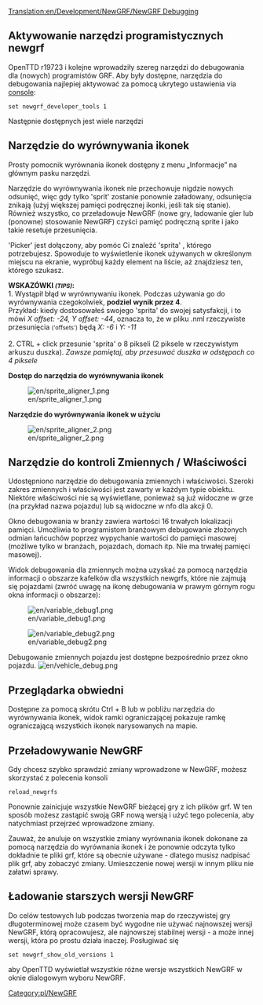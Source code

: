 [[Translation:en/Development/NewGRF/NewGRF Debugging]]
<!--{{Table of contents}}-->{{pl/Spis treści}}

<!--{{Feature|1.1}}-->{{pl/zgodne Wersje|1.1}}

== Aktywowanie narzędzi programistycznych newgrf ==
OpenTTD r19723 i kolejne wprowadziły szereg narzędzi do debugowania dla (nowych) programistów GRF. Aby były dostępne, narzędzia do debugowania najlepiej aktywować za pomocą ukrytego ustawienia via [[pl/Manual/Konsola|console]]:
<pre>
set newgrf_developer_tools 1
</pre>

Następnie dostępnych jest wiele narzędzi

== Narzędzie do wyrównywania ikonek ==
Prosty pomocnik wyrównania ikonek dostępny z menu „Informacje” na głównym pasku narzędzi.

Narzędzie do wyrównywania ikonek nie przechowuje nigdzie nowych odsunięć, więc gdy tylko 'sprit' zostanie ponownie załadowany, odsunięcia znikają (użyj większej pamięci podręcznej ikonki, jeśli tak się stanie). Również wszystko, co przeładowuje NewGRF (nowe gry, ładowanie gier lub (ponowne) stosowanie NewGRF) czyści pamięć podręczną sprite i jako takie resetuje przesunięcia.

'Picker' jest dołączony, aby pomóc Ci znaleźć 'sprita' , którego potrzebujesz. Spowoduje to wyświetlenie ikonek używanych w określonym miejscu na ekranie, wypróbuj każdy element na liście, aż znajdziesz ten, którego szukasz.

'''WSKAZÓWKI
<small>''(TIPS)''</small>:'''<br/>
1. Wystąpił błąd w wyrównywaniu ikonek. Podczas używania go do wyrównywania czegokolwiek, '''podziel wynik przez 4'''. <br/>Przykład: kiedy dostosowałeś swojego 'sprita' do swojej satysfakcji, i to mówi ''X offset: -24, Y offset: -44'', oznacza to, że w pliku .nml rzeczywiste przesunięcia <small>('offsets')</small> będą ''X: -6'' i ''Y: -11''<br/><br/>
2. CTRL + click przesunie 'sprita' o 8 pikseli (2 piksele w rzeczywistym arkuszu duszka). ''Zawsze pamiętaj, aby przesuwać duszka w odstępach co 4 piksele''

'''Dostęp do narzędzia do wyrównywania ikonek'''

[[File:en/sprite aligner 1.png]]


'''Narzędzie do wyrównywania ikonek w użyciu'''

[[File:en/sprite aligner 2.png]]

== Narzędzie do kontroli Zmiennych / Właściwości ==
Udostępniono narzędzie do debugowania zmiennych i właściwości. Szeroki zakres zmiennych i właściwości jest zawarty w każdym typie obiektu. Niektóre właściwości nie są wyświetlane, ponieważ są już widoczne w grze (na przykład nazwa pojazdu) lub są widoczne w nfo dla akcji 0.

Okno debugowania w branży zawiera wartości 16 trwałych lokalizacji pamięci. Umożliwia to programistom branżowym debugowanie złożonych odmian łańcuchów poprzez wypychanie wartości do pamięci masowej (możliwe tylko w branżach, pojazdach, domach itp. Nie ma trwałej pamięci masowej).

Widok debugowania dla zmiennych można uzyskać za pomocą narzędzia informacji o obszarze kafelków dla wszystkich newgrfs, które nie zajmują się pojazdami (zwróć uwagę na ikonę debugowania w prawym górnym rogu okna informacji o obszarze):

[[File:en/variable debug1.png]]

[[File:en/variable debug2.png]]


Debugowanie zmiennych pojazdu jest dostępne bezpośrednio przez okno pojazdu.
[[File:en/vehicle debug.png]]

== Przeglądarka obwiedni ==
Dostępne za pomocą skrótu Ctrl + B lub w pobliżu narzędzia do wyrównywania ikonek, widok ramki ograniczającej pokazuje ramkę ograniczającą wszystkich ikonek narysowanych na mapie.

== Przeładowywanie NewGRF ==
Gdy chcesz szybko sprawdzić zmiany wprowadzone w NewGRF, możesz skorzystać z polecenia konsoli 
<pre>
reload_newgrfs
</pre>
Ponownie zainicjuje wszystkie NewGRF bieżącej gry z ich plików grf. W ten sposób możesz zastąpić swoją GRF nową wersją i użyć tego polecenia, aby natychmiast przejrzeć wprowadzone zmiany.

Zauważ, że anuluje on wszystkie zmiany wyrównania ikonek dokonane za pomocą narzędzia do wyrównania ikonek i że ponownie odczyta tylko dokładnie te pliki grf, które są obecnie używane - dlatego musisz nadpisać plik grf, aby zobaczyć zmiany. Umieszczenie nowej wersji w innym pliku nie załatwi sprawy.

== Ładowanie starszych wersji NewGRF ==
Do celów testowych lub podczas tworzenia map do rzeczywistej gry długoterminowej może czasem być wygodne nie używać najnowszej wersji NewGRF, którą opracowujesz, ale najnowszej stabilnej wersji - a może innej wersji, która po prostu działa inaczej. Posługiwać się
<pre>
set newgrf_show_old_versions 1
</pre>
aby OpenTTD wyświetlał wszystkie różne wersje wszystkich NewGRF w oknie dialogowym wyboru NewGRF.


<!--[[Category:NewGRF]]-->[[Category:pl/NewGRF]]